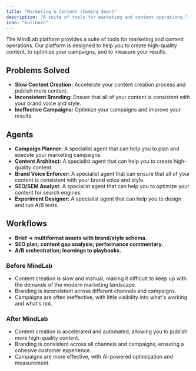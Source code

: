 ```yaml
---
title: "Marketing & Content (Coming Soon)"
description: "A suite of tools for marketing and content operations."
icon: "bullhorn"
---
```


The MindLab platform provides a suite of tools for marketing and content operations. Our platform is designed to help you to create high-quality content, to optimize your campaigns, and to measure your results.

## Problems Solved

-   **Slow Content Creation:** Accelerate your content creation process and publish more content.
-   **Inconsistent Branding:** Ensure that all of your content is consistent with your brand voice and style.
-   **Ineffective Campaigns:** Optimize your campaigns and improve your results.

## Agents

-   **Campaign Planner:** A specialist agent that can help you to plan and execute your marketing campaigns.
-   **Content Architect:** A specialist agent that can help you to create high-quality content.
-   **Brand Voice Enforcer:** A specialist agent that can ensure that all of your content is consistent with your brand voice and style.
-   **SEO/SEM Analyst:** A specialist agent that can help you to optimize your content for search engines.
-   **Experiment Designer:** A specialist agent that can help you to design and run A/B tests.

## Workflows

-   **Brief → multiformat assets with brand/style schema.**
-   **SEO plan; content gap analysis; performance commentary.**
-   **A/B orchestration; learnings to playbooks.**

### Before MindLab

-   Content creation is slow and manual, making it difficult to keep up with the demands of the modern marketing landscape.
-   Branding is inconsistent across different channels and campaigns.
-   Campaigns are often ineffective, with little visibility into what's working and what's not.

### After MindLab

-   Content creation is accelerated and automated, allowing you to publish more high-quality content.
-   Branding is consistent across all channels and campaigns, ensuring a cohesive customer experience.
-   Campaigns are more effective, with AI-powered optimization and measurement.